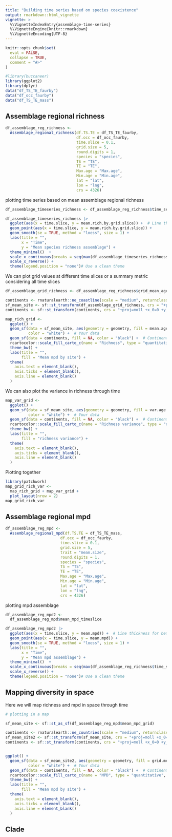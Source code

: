 ```yaml
---
title: "Building time series based on species coexistence"
output: rmarkdown::html_vignette
vignette: >
  %\VignetteIndexEntry{assemblage-time-series}
  %\VignetteEngine{knitr::rmarkdown}
  %\VignetteEncoding{UTF-8}
---
```


```r
knitr::opts_chunk$set(
  eval = FALSE,
  collapse = TRUE,
  comment = "#>"
)
```

```r
#library(buccaneer)
library(ggplot2)
library(dplyr)
data("df_TS_TE_faurby")
data("df_occ_faurby")
data("df_TS_TE_mass")

```


## Assemblage regional richness

```r
df_assemblage_reg_richness <- 
  Assemblage_regional_richness(df.TS.TE = df_TS_TE_faurby,
                               df.occ = df_occ_faurby, 
                               time.slice = 0.1, 
                               grid.size = 5,
                               round.digits = 1,
                               species = "species",
                               TS = "TS",
                               TE = "TE",
                               Max.age = "Max.age",
                               Min.age = "Min.age", 
                               lat = "lat", 
                               lon = "lng", 
                               crs = 4326)

```

plotting time series based on mean assemblage regional richness

```r

df_assemblage_timeseries_richness <- df_assemblage_reg_richness$time_series_rich

df_assemblage_timeseries_richness |> 
  ggplot(aes(x = time.slice, y = mean.rich.by.grid.slice)) +  # Line thickness for better visibility
  geom_point(aes(x = time.slice, y = mean.rich.by.grid.slice)) +
  geom_smooth(se = TRUE, method = "loess", size = 1) +
  labs(title = "",
       x = "Time",
       y = "Mean species richness assemblage") +
  theme_minimal()  +
  scale_x_continuous(breaks = seq(max(df_assemblage_timeseries_richness$time.slice), 0, by = -10)) +
  scale_x_reverse() +
  theme(legend.position = "none")# Use a clean theme
```

We can plot grid values at different time slices or a summary metric considering all time slices

```r
df_assemblage_grid_richness <- df_assemblage_reg_richness$grid_mean_age

continents <- rnaturalearth::ne_coastline(scale = "medium", returnclass = "sf")
sf_mean_site <- sf::st_transform(df_assemblage_grid_richness, crs = "+proj=moll +x_0=0 +y_0=0 +lat_0=0 +lon_0=0")
continents <- sf::st_transform(continents, crs = "+proj=moll +x_0=0 +y_0=0 +lat_0=0 +lon_0=0")

map_rich_grid <- 
  ggplot() +
  geom_sf(data = sf_mean_site, aes(geometry = geometry, fill = mean.age.grid),
          color = "white") +  # Your data
  geom_sf(data = continents, fill = NA, color = "black") +  # Continent boundaries
  rcartocolor::scale_fill_carto_c(name = "Richness", type = "quantitative", palette = "SunsetDark") +  # Optional: Use a color scale
  theme_bw() +
  labs(title = "",
       fill = "Mean mpd by site") +
  theme(
    axis.text = element_blank(),  
    axis.ticks = element_blank(),
    axis.line = element_blank()
  ) 

```
We can also plot the variance in richness through time

```r
map_var_grid <- 
  ggplot() +
  geom_sf(data = sf_mean_site, aes(geometry = geometry, fill = var.age.grid),
          color = "white") +  # Your data
  geom_sf(data = continents, fill = NA, color = "black") +  # Continent boundaries
  rcartocolor::scale_fill_carto_c(name = "Richness variance", type = "quantitative", palette = "SunsetDark") +  # Optional: Use a color scale
  theme_bw() +
  labs(title = "",
       fill = "richness variance") +
  theme(
    axis.text = element_blank(),  
    axis.ticks = element_blank(),
    axis.line = element_blank()
  ) 

```
Plotting together

```r
library(patchwork)
map_grid_rich_var <- 
  map_rich_grid + map_var_grid +
  plot_layout(nrow = 2)
map_grid_rich_var
```


## Assemblage regional mpd

```r

df_assemblage_reg_mpd <- 
  Assemblage_regional_mpd(df.TS.TE = df_TS_TE_mass,
                        df.occ = df_occ_faurby, 
                        time.slice = 0.1, 
                        grid.size = 5, 
                        trait = "mean.size", 
                        round.digits = 1,
                        species = "species", 
                        TS = "TS", 
                        TE = "TE",
                        Max.age = "Max.age",
                        Min.age = "Min.age", 
                        lat = "lat",
                        lon = "lng",
                        crs = 4326)
```


plotting mpd assemblage

```r
df_assemblage_reg_mpd2 <- 
  df_assemblage_reg_mpd$mean_mpd_timeslice

df_assemblage_reg_mpd2 |> 
  ggplot(aes(x = time.slice, y = mean.mpd)) +  # Line thickness for better visibility
  geom_point(aes(x = time.slice, y = mean.mpd)) +
  geom_smooth(se = TRUE, method = "loess", size = 1) +
  labs(title = "",
       x = "Time",
       y = "Mean mpd assemblage") +
  theme_minimal()  +
  scale_x_continuous(breaks = seq(max(df_assemblage_reg_richness$time_series_rich$time.slice), 0, by = -10)) +
  scale_x_reverse() +
  theme(legend.position = "none")# Use a clean theme
```

## Mapping diversity in space

Here we will map richness and mpd in space through time

```r


# plotting in a map

sf_mean_site <- sf::st_as_sf(df_assemblage_reg_mpd$mean_mpd_grid) 

continents <- rnaturalearth::ne_countries(scale = "medium", returnclass = "sf")
sf_mean_site2 <- sf::st_transform(sf_mean_site, crs = "+proj=moll +x_0=0 +y_0=0 +lat_0=0 +lon_0=0")
continents <- sf::st_transform(continents, crs = "+proj=moll +x_0=0 +y_0=0 +lat_0=0 +lon_0=0")


ggplot() +
  geom_sf(data = sf_mean_site2, aes(geometry = geometry, fill = grid.mean),
          color = "white") +  # Your data
  geom_sf(data = continents, fill = NA, color = "black") +  # Continent boundaries
  rcartocolor::scale_fill_carto_c(name = "MPD", type = "quantitative", palette = "SunsetDark") +  # Optional: Use a color scale
  theme_bw() +
  labs(title = "",
       fill = "Mean mpd by site") +
  theme(
    axis.text = element_blank(),  
    axis.ticks = element_blank(),
    axis.line = element_blank()
  ) 

```

## Clade 
